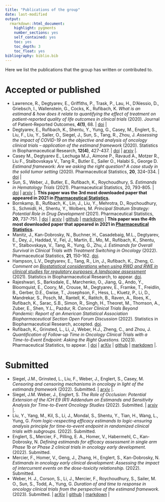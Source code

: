 ```yaml
---
title: "Publications of the group"
date: last-modified
output: 
  rmarkdown::html_document:
    highlight: pygments
    number_sections: yes
    self_contained: yes
    toc: yes
    toc_depth: 3
    toc_float: yes
bibliography: biblio.bib
---
```


Here we list the publications that the group has written or contributed to.

# Accepted or published

* Lawrence, R., Degtyarev, E., Griffiths, P., Trask, P., Lau, H., D'Alessio, D., Griebsch, I., Wallenstein, G., Cocks, K., Rufibach, K. _What is an estimand & how does it relate to quantifying the effect of treatment on patient-reported quality of life outcomes in clinical trials_ (2020). Journal of Patient-Reported Outcomes, **4(1)**, 68. | [doi](https://jpro.springeropen.com/track/pdf/10.1186/s41687-020-00218-5) | 
* Degtyarev, E., Rufibach, K., Shentu, Y., Yung, G., Casey, M., Englert, S., Liu, F., Liu, Y., Sailer, O., Siegel, J., Sun, S., Tang, R., Zhou, J. _Assessing the impact of COVID-19 on the objective and analysis of oncology clinical trials – application of the estimand framework_ (2020). Statistics in Biopharmaceutical Research, **12(4)**, 427-437. | [doi](https://doi.org/10.1080/19466315.2020.1785543) | [arxiv](http://arxiv.org/abs/2006.04480) |.
* Casey M., Degtyarev E., Lechuga M.J., Aimone P., Ravaud A., Motzer R., Liu F., Stalbovskaya V., Tang R., Butler E., Sailer O., Halabi S., George D. _Estimand framework: Are we   asking the right question? A case study in the solid tumor setting_ (2020). Pharmaceutical Statistics, **20**, 324–334. | [doi](https://doi.org/10.1002/pst.2079) |
* Sun, S., Weber, J., Butler, E., Rufibach, K., Roychoudhury, S. _Estimands in Hematology Trials_ (2021). Pharmaceutical Statistics, 20, 793-805. | [doi](https://doi.org/10.1002/pst.2108) | [arxiv](https://arxiv.org/abs/2010.00957) |. **This paper was the 3rd most downloaded paper that appeared in 2021 in [Pharmaceutical Statistics](https://onlinelibrary.wiley.com/journal/15391612).**
* Bornkamp, B., Rufibach, K., Lin, J., Liu, Y., Mehrotra, D., Roychoudhury, S., Schmidli, H., Shentu, Y., Wolbers, M. _Principal Stratum Strategy: Potential Role in Drug Development_ (2021). Pharmaceutical Statistics, **20**, 737-751. | [doi](https://doi.org/10.1002/pst.2104) | [arxiv](https://arxiv.org/abs/2008.05406) | [github](https://github.com/oncoestimand/princ_strat_drug_dev) | [markdown](https://oncoestimand.github.io/princ_strat_drug_dev/princ_strat_example.html) | **This paper was the 4th most downloaded paper that appeared in 2021 in [Pharmaceutical Statistics](https://onlinelibrary.wiley.com/journal/15391612).**
* Manitz, J., Kan-Dobrosky, N., Buchner, H., Casadebaig, M.L., Degtyarev, E., Dey, J., Haddad, V., Fei, J., Martin, E., Mo, M., Rufibach, K., Shentu, Y., Stalbovskaya, V., Tang, R., Yung, G., Zhu, J. _Estimands for Overall Survival in Clinical Trials with Treatment Switching in Oncology_ (2022). Pharmaceutical Statistics, **21**, 150-162. [doi](https://doi.org/10.1002/pst.2158).
* Hampson, L.V., Degtyarev, E., Tang, R., Lin, J., Rufibach, K., Zheng, C. _Comment on [Biostatistical considerations when using RWD and RWE in clinical studies for regulatory purposes: A landscape assessment](https://doi.org/10.1080/19466315.2021.1883473)_ (2021). Statistics in Biopharmaceutical Research, to appear. [doi](https://doi.org/10.1080/19466315.2021.1994459).
* Rajeshwari, S., Barksdale, E., Marchenko, O., Jiang, Q., Ando, Y., Bloomquist, E., Coory, M., Crouse, M., Degtyarev, E., Framke, T., Freidlin, B., Gerber, D.E., Gwise, T., Josephson, F., Hess, L., Kluetz, P., Li, D., Mandrekar, S., Posch, M., Rantell, K., Ratitch, B., Raven, A., Roes, K., Rufibach, K., Sarac, S.B., Simon, R., Singh, H., Theoret, M., Thomson, A., Zuber, E., Shen, Y.L., Pazdur, R. _Cancer Clinical Trials Beyond Pandemic: Report of an American Statistical Association Biopharmaceutical Section Open Forum Discussion_ (2022). Statistics in Biopharmaceutical Research, accepted. [doi](https://doi.org/10.1080/19466315.2022.2103181).
* Rufibach, K., Grinsted, L., Li, J., Weber, H.J., Zheng, C., and Zhou, J. _Quantification of Follow-up Time in Oncology Clinical Trials with a Time-to-Event Endpoint: Asking the Right Questions._ (2023). Pharmaceutical Statistics, to appear. | [doi](https://doi.org/10.1002/pst.2300) | [arXiv](https://doi.org/10.48550/arxiv.2206.05216) | [github](https://github.com/oncoestimand/quantFU) | [markdown](https://oncoestimand.github.io/quantFU/quantFU.html) |.

# Submitted

* Siegel, J.M., Grinsted, L., Liu, F., Weber, J., Englert, S., Casey, M. _Censoring and censoring mechanisms in oncology in light of the estimands framework_ (2022). Submitted. | [arxiv](https://arxiv.org/abs/2203.01781) |.
* Siegel, J.M. Weber, J., Englert, S. _The Role of Occlusion: Potential Extension of the ICH E9 (R1) Addendum on Estimands and Sensitivity Analysis for Time-to-Event Oncology Studies_ (2022). Submitted. | [arxiv](https://arxiv.org/abs/2203.02182) |.
* Liu, Y., Yang, M., Kil, S., Li, J., Mondal, S., Shentu, Y., Tian, H., Wang, L., Yung, G. _From logic-respecting efficacy estimands to logic-ensuring analysis principle for time-to-event endpoint in randomized clinical trials with subgroups._ (2022). Submitted. 
* Englert, S., Mercier, F., Pilling, E. A., Homer, V., Habermehl, C., Kan-Dobrosky, N. _Defining estimands for efficacy assessment in single arm Phase 1b or Phase 2 clinical trials in oncology early development._ (2022). Submitted.
* Mercier, F., Homer, V., Geng, J., Zhang, H., Englert, S., Kan-Dobrosky, N. _Estimands in oncology early clinical development: Assessing the impact of intercurrent events on the dose-toxicity relationship._ (2022). Submitted.
* Weber, H. J., Corson, S., Li, J., Mercier, F., Roychoudhury, S., Sailer, M. O., Sun, S., Todd, A., Yung, G. _Duration of and time to response in oncology clinical trials from the perspective of the estimand framework._ (2023). Submitted. | [arXiv](https://arxiv.org/abs/2212.10911) | [github](https://github.com/oncoestimand/dor) | [markdown](https://oncoestimand.github.io/dor/dor.html) |
